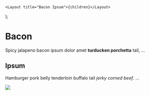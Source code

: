 
    <Layout title="Bacon Ipsum">{children}</Layout>
);

# Bacon

Spicy jalapeno bacon ipsum dolor amet **turducken porchetta** tail, ...

## Ipsum

Hamburger pork belly tenderloin buffalo tail _jerky corned beef_. ...

![](/images/piggy.png)
